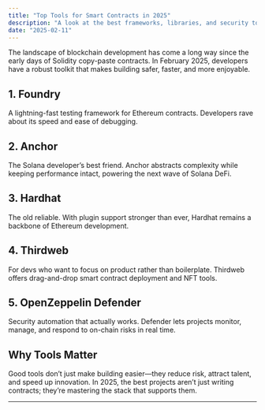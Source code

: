 ```yaml
---
title: "Top Tools for Smart Contracts in 2025"
description: "A look at the best frameworks, libraries, and security tools powering smart contract development in 2025."
date: "2025-02-11"
---
```


The landscape of blockchain development has come a long way since the early days of Solidity copy-paste contracts. In February 2025, developers have a robust toolkit that makes building safer, faster, and more enjoyable.

## 1. Foundry

A lightning-fast testing framework for Ethereum contracts. Developers rave about its speed and ease of debugging.

## 2. Anchor

The Solana developer’s best friend. Anchor abstracts complexity while keeping performance intact, powering the next wave of Solana DeFi.

## 3. Hardhat

The old reliable. With plugin support stronger than ever, Hardhat remains a backbone of Ethereum development.

## 4. Thirdweb

For devs who want to focus on product rather than boilerplate. Thirdweb offers drag-and-drop smart contract deployment and NFT tools.

## 5. OpenZeppelin Defender

Security automation that actually works. Defender lets projects monitor, manage, and respond to on-chain risks in real time.

## Why Tools Matter

Good tools don’t just make building easier—they reduce risk, attract talent, and speed up innovation. In 2025, the best projects aren’t just writing contracts; they’re mastering the stack that supports them.

---